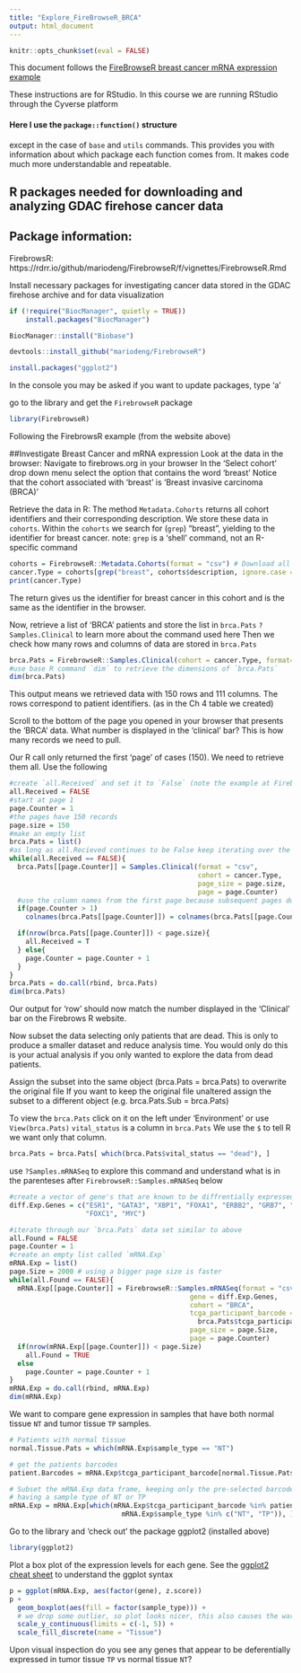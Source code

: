 ```yaml
---
title: "Explore_FireBrowseR_BRCA"
output: html_document
---
```

```r
knitr::opts_chunk$set(eval = FALSE)
```
This document follows the [FireBrowseR breast cancer mRNA expression example](https://rdrr.io/github/mariodeng/FirebrowseR/f/vignettes/FirebrowseR.Rmd#:~:text=Example%2C%20Breast%20Cancer%20mRNA%20expression)

These instructions are for RStudio. 
In this course we are running RStudio through the Cyverse platform


#### Here I use the `package::function()` structure  
except in the case of `base` and `utils` commands. This provides you with information about which package each function comes from. It makes code much more understandable and repeatable.

## R packages needed for downloading and analyzing GDAC firehose cancer data
## Package information:

FirebrowsR: https://rdrr.io/github/mariodeng/FirebrowseR/f/vignettes/FirebrowseR.Rmd

Install necessary packages for investigating cancer data stored in the GDAC firehose archive and for data visualization
```r
if (!require("BiocManager", quietly = TRUE))
    install.packages("BiocManager")

BiocManager::install("Biobase")

devtools::install_github("mariodeng/FirebrowseR")

install.packages("ggplot2")
```
In the console you may be asked if you want to update packages, type 'a'

go to the library and get the `FirebrowseR` package
```r
library(FirebrowseR)

```

Following the FirebrowsR example (from the website above)

##Investigate Breast Cancer and mRNA expression
Look at the data in the browser:
Navigate to firebrows.org in your browser
In the 'Select cohort' drop down menu select the option that contains the word 'breast'
Notice that the cohort associated with 'breast' is 'Breast invasive carcinoma (BRCA)'

Retrieve the data in R:
The method `Metadata.Cohorts` returns all cohort identifiers and their corresponding description. We store these data in `cohorts`. 
Within the `cohorts` we search for (`grep`) "breast", yielding to the identifier for breast cancer.
note: `grep` is a 'shell' command, not an R-specific command
```r
cohorts = FirebrowseR::Metadata.Cohorts(format = "csv") # Download all available cohorts
cancer.Type = cohorts[grep("breast", cohorts$description, ignore.case = T), 1]
print(cancer.Type)
```

The return gives us the identifier for breast cancer in this cohort and is the same as the identifier in the browser.

Now, retrieve a list of 'BRCA' patients and store the list in `brca.Pats`
`?Samples.Clinical` to learn more about the command used here
Then we check how many rows and columns of data are stored in `brca.Pats`
```r
brca.Pats = FirebrowseR::Samples.Clinical(cohort = cancer.Type, format="tsv")
#use base R command `dim` to retrieve the dimensions of `brca.Pats`
dim(brca.Pats)
```
This output means we retrieved data with 150 rows and 111 columns. The rows correspond to patient identifiers. (as in the Ch 4 table we created)

Scroll to the bottom of the page you opened in your browser that presents the 'BRCA' data. 
What number is displayed in the 'clinical' bar? This is how many records we need to pull.

Our R call only returned the first 'page' of cases (150). We need to retrieve them all. 
Use the following
```r
#create `all.Received` and set it to `False` (note the example at Firebrowse R uses the `F` shorthand, we will speall it out to ensure clarity)
all.Received = FALSE
#start at page 1
page.Counter = 1
#the pages have 150 records
page.size = 150
#make an empty list
brca.Pats = list()
#as long as all.Recieved continues to be False keep iterating over the pages and storing the results in the brca.Pats list
while(all.Received == FALSE){
  brca.Pats[[page.Counter]] = Samples.Clinical(format = "csv",
                                               cohort = cancer.Type,
                                               page_size = page.size,
                                               page = page.Counter)
  #use the column names from the first page because subsequent pages don't have col names
  if(page.Counter > 1)
    colnames(brca.Pats[[page.Counter]]) = colnames(brca.Pats[[page.Counter-1]])

  if(nrow(brca.Pats[[page.Counter]]) < page.size){
    all.Received = T
  } else{
    page.Counter = page.Counter + 1
  }
}
brca.Pats = do.call(rbind, brca.Pats)
dim(brca.Pats)
```
Our output for 'row' should now match the number displayed in the 'Clinical' bar on the Firebrows R website. 

Now subset the data selecting only patients that are dead. This is only to produce a smaller dataset and reduce analysis time. You would only do this is your actual analysis if you only wanted to explore the data from dead patients. 

Assign the subset into the same object (brca.Pats = brca.Pats) to overwrite the original file If you want to keep the original file unaltered assign the subset to a different object (e.g. brca.Pats.Sub = brca.Pats)

To view the `brca.Pats` click on it on the left under 'Environment' or use `View(brca.Pats)`
`vital_status` is a column in `brca.Pats` We use the `$` to tell R we want only that column. 
```r
brca.Pats = brca.Pats[ which(brca.Pats$vital_status == "dead"), ]
```

use `?Samples.mRNASeq` to explore this command and understand what is in the parenteses after `FirebrowseR::Samples.mRNASeq` below
```r
#create a vector of gene's that are known to be diffrentially expressed in breast cancer
diff.Exp.Genes = c("ESR1", "GATA3", "XBP1", "FOXA1", "ERBB2", "GRB7", "EGFR",
                   "FOXC1", "MYC")

#iterate through our `brca.Pats` data set similar to above
all.Found = FALSE
page.Counter = 1
#create an empty list called `mRNA.Exp`
mRNA.Exp = list()
page.Size = 2000 # using a bigger page size is faster
while(all.Found == FALSE){
  mRNA.Exp[[page.Counter]] = FirebrowseR::Samples.mRNASeq(format = "csv",
                                             gene = diff.Exp.Genes,
                                             cohort = "BRCA",
                                             tcga_participant_barcode =
                                               brca.Pats$tcga_participant_barcode,
                                             page_size = page.Size,
                                             page = page.Counter)
  if(nrow(mRNA.Exp[[page.Counter]]) < page.Size)
    all.Found = TRUE
  else
    page.Counter = page.Counter + 1
}
mRNA.Exp = do.call(rbind, mRNA.Exp)
dim(mRNA.Exp)
```

We want to compare gene expression in samples that have both normal tissue `NT` and tumor tissue `TP` samples. 
```r
# Patients with normal tissue
normal.Tissue.Pats = which(mRNA.Exp$sample_type == "NT")

# get the patients barcodes
patient.Barcodes = mRNA.Exp$tcga_participant_barcode[normal.Tissue.Pats]

# Subset the mRNA.Exp data frame, keeping only the pre-selected barcodes AND
# having a sample type of NT or TP
mRNA.Exp = mRNA.Exp[which(mRNA.Exp$tcga_participant_barcode %in% patient.Barcodes &
                            mRNA.Exp$sample_type %in% c("NT", "TP")), ]
```

Go to the library and 'check out' the package ggplot2 (installed above)

```r
library(ggplot2)
```

Plot a box plot of the expression levels for each gene.
See the [ggplot2 cheat sheet](https://www.rstudio.com/resources/cheatsheets/) to understand the ggplot syntax
```r
p = ggplot(mRNA.Exp, aes(factor(gene), z.score))
p +
  geom_boxplot(aes(fill = factor(sample_type))) +
  # we drop some outlier, so plot looks nicer, this also causes the warning
  scale_y_continuous(limits = c(-1, 5)) +
  scale_fill_discrete(name = "Tissue")
```
Upon visual inspection do you see any genes that appear to be deferentially expressed in tumor tissue `TP` vs normal tissue `NT`? 
